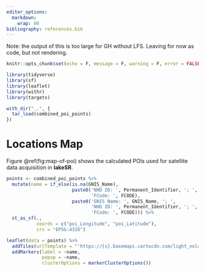 ```yaml
---
editor_options: 
  markdown: 
    wrap: 80
bibliography: references.bib
---
```

Note: the output of this is too large for GH without LFS. Leaving for now as code, 
but not rendering. 
```r
knitr::opts_chunk$set(echo = F, message = F, warning = F, error = FALSE)
```

```r
library(tidyverse)
library(sf)
library(leaflet)
library(withr)
library(targets)

with_dir("..", {
  tar_load(combined_poi_points)
})

```

# Locations Map

Figure \@ref(fig:map-of-poi) shows
the calculated POIs used for satellite data acquisition in **lakeSR**.

```r
points <- combined_poi_points %>% 
  mutate(name = if_else(is.na(GNIS_Name),
                        paste0('NHD ID: ', Permanent_Identifier, '; ',
                               'FCode: ', FCODE),
                        paste0('GNIS Name: ', GNIS_Name, '; ',
                               'NHD ID: ', Permanent_Identifier, '; ',
                               'FCode: ', FCODE))) %>% 
  st_as_sf(., 
           coords = c("poi_Longitude", "poi_Latitude"), 
           crs = "EPSG:4326")

leaflet(data = points) %>% 
  addTiles(urlTemplate = "'https://{s}.basemaps.cartocdn.com/light_nolabels/{z}/{x}/{y}{r}.png") %>% 
  addMarkers(label = ~name,
             popup = ~name,
             clusterOptions = markerClusterOptions())
```